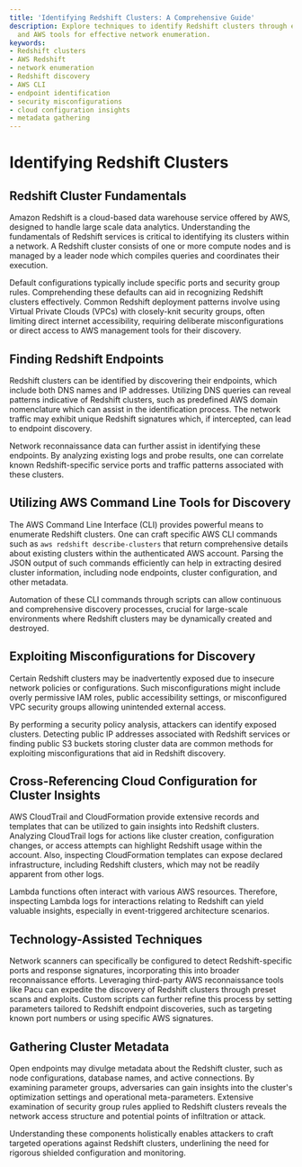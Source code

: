 ```yaml
---
title: 'Identifying Redshift Clusters: A Comprehensive Guide'
description: Explore techniques to identify Redshift clusters through endpoints, misconfigurations,
  and AWS tools for effective network enumeration.
keywords:
- Redshift clusters
- AWS Redshift
- network enumeration
- Redshift discovery
- AWS CLI
- endpoint identification
- security misconfigurations
- cloud configuration insights
- metadata gathering
---
```


# Identifying Redshift Clusters

## Redshift Cluster Fundamentals

Amazon Redshift is a cloud-based data warehouse service offered by AWS, designed to handle large scale data analytics. Understanding the fundamentals of Redshift services is critical to identifying its clusters within a network. A Redshift cluster consists of one or more compute nodes and is managed by a leader node which compiles queries and coordinates their execution.

Default configurations typically include specific ports and security group rules. Comprehending these defaults can aid in recognizing Redshift clusters effectively. Common Redshift deployment patterns involve using Virtual Private Clouds (VPCs) with closely-knit security groups, often limiting direct internet accessibility, requiring deliberate misconfigurations or direct access to AWS management tools for their discovery.

## Finding Redshift Endpoints

Redshift clusters can be identified by discovering their endpoints, which include both DNS names and IP addresses. Utilizing DNS queries can reveal patterns indicative of Redshift clusters, such as predefined AWS domain nomenclature which can assist in the identification process. The network traffic may exhibit unique Redshift signatures which, if intercepted, can lead to endpoint discovery.

Network reconnaissance data can further assist in identifying these endpoints. By analyzing existing logs and probe results, one can correlate known Redshift-specific service ports and traffic patterns associated with these clusters.

## Utilizing AWS Command Line Tools for Discovery

The AWS Command Line Interface (CLI) provides powerful means to enumerate Redshift clusters. One can craft specific AWS CLI commands such as `aws redshift describe-clusters` that return comprehensive details about existing clusters within the authenticated AWS account. Parsing the JSON output of such commands efficiently can help in extracting desired cluster information, including node endpoints, cluster configuration, and other metadata.

Automation of these CLI commands through scripts can allow continuous and comprehensive discovery processes, crucial for large-scale environments where Redshift clusters may be dynamically created and destroyed.

## Exploiting Misconfigurations for Discovery

Certain Redshift clusters may be inadvertently exposed due to insecure network policies or configurations. Such misconfigurations might include overly permissive IAM roles, public accessibility settings, or misconfigured VPC security groups allowing unintended external access.

By performing a security policy analysis, attackers can identify exposed clusters. Detecting public IP addresses associated with Redshift services or finding public S3 buckets storing cluster data are common methods for exploiting misconfigurations that aid in Redshift discovery.

## Cross-Referencing Cloud Configuration for Cluster Insights

AWS CloudTrail and CloudFormation provide extensive records and templates that can be utilized to gain insights into Redshift clusters. Analyzing CloudTrail logs for actions like cluster creation, configuration changes, or access attempts can highlight Redshift usage within the account. Also, inspecting CloudFormation templates can expose declared infrastructure, including Redshift clusters, which may not be readily apparent from other logs.

Lambda functions often interact with various AWS resources. Therefore, inspecting Lambda logs for interactions relating to Redshift can yield valuable insights, especially in event-triggered architecture scenarios.

## Technology-Assisted Techniques

Network scanners can specifically be configured to detect Redshift-specific ports and response signatures, incorporating this into broader reconnaissance efforts. Leveraging third-party AWS reconnaissance tools like Pacu can expedite the discovery of Redshift clusters through preset scans and exploits. Custom scripts can further refine this process by setting parameters tailored to Redshift endpoint discoveries, such as targeting known port numbers or using specific AWS signatures.

## Gathering Cluster Metadata

Open endpoints may divulge metadata about the Redshift cluster, such as node configurations, database names, and active connections. By examining parameter groups, adversaries can gain insights into the cluster's optimization settings and operational meta-parameters. Extensive examination of security group rules applied to Redshift clusters reveals the network access structure and potential points of infiltration or attack.

Understanding these components holistically enables attackers to craft targeted operations against Redshift clusters, underlining the need for rigorous shielded configuration and monitoring.